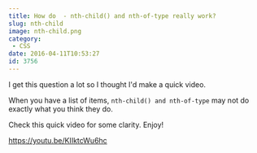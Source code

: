 ```yaml
---
title: How do  - nth-child() and nth-of-type really work?
slug: nth-child
image: nth-child.png
category:
 - CSS
date: 2016-04-11T10:53:27
id: 3756
---
```


I get this question a lot so I thought I'd make a quick video.

When you have a list of items, `nth-child() and nth-of-type` may not do exactly what you think they do.

Check this quick video for some clarity. Enjoy!

https://youtu.be/KIIktcWu6hc
